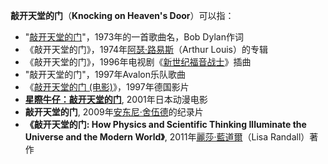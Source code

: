 '''敲开天堂的门'''（'''Knocking on Heaven's Door'''）可以指： 

{{wiktionary|knocking on heaven's door}}

*"[[敲开天堂的门|敲开天堂的门]]"，1973年的一首歌曲名，Bob Dylan作词
*《敲开天堂的门》，1974年[[阿瑟·路易斯|阿瑟·路易斯]]（Arthur Louis）的专辑
*《敲开天堂的门》，1996年电视剧《[[新世纪福音战士|新世纪福音战士]]》插曲
*"敲开天堂的门"，1997年Avalon乐队歌曲 
*《[[敲开天堂的门_(电影)|敲开天堂的门 (电影)]]》，1997年德国影片
*'''[[星際牛仔：天國之門|星際牛仔：敲开天堂的门]]''', 2001年日本动漫电影
*'''敲开天堂的门''', 2009年[[安东尼·舍伍德|安东尼·舍伍德]]的纪录片
*'''《敲开天堂的门: How Physics and Scientific Thinking Illuminate the Universe and the Modern World》''', 2011年[[麗莎·藍道爾|麗莎·藍道爾]]（Lisa Randall）著作

{{disambig|cat=六字作品消歧义}}